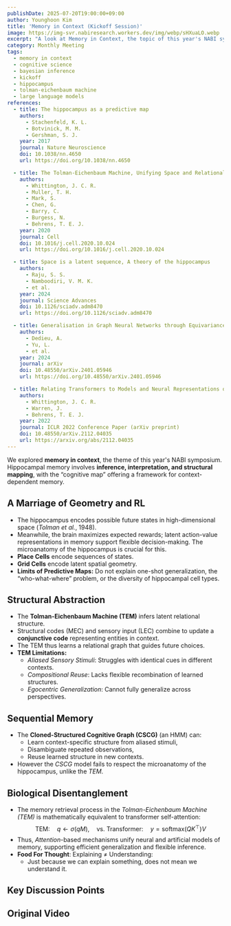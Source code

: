```yaml
---
publishDate: 2025-07-20T19:00:00+09:00
author: Younghoon Kim
title: 'Memory in Context (Kickoff Session)'
image: https://img-svr.nabiresearch.workers.dev/img/webp/sHXuaLO.webp
excerpt: "A look at Memory in Context, the topic of this year's NABI symposium, exploring how hippocampal circuits reveal the principles behind flexible, context-dependent memory."
category: Monthly Meeting
tags:
  - memory in context
  - cognitive science
  - bayesian inference
  - kickoff
  - hippocampus
  - tolman-eichenbaum machine
  - large language models
references:
  - title: The hippocampus as a predictive map
    authors:
      - Stachenfeld, K. L.
      - Botvinick, M. M.
      - Gershman, S. J.
    year: 2017
    journal: Nature Neuroscience
    doi: 10.1038/nn.4650
    url: https://doi.org/10.1038/nn.4650

  - title: The Tolman‑Eichenbaum Machine, Unifying Space and Relational Memory through Generalization in the Hippocampal Formation
    authors:
      - Whittington, J. C. R.
      - Muller, T. H.
      - Mark, S.
      - Chen, G.
      - Barry, C.
      - Burgess, N.
      - Behrens, T. E. J.
    year: 2020
    journal: Cell
    doi: 10.1016/j.cell.2020.10.024
    url: https://doi.org/10.1016/j.cell.2020.10.024

  - title: Space is a latent sequence, A theory of the hippocampus
    authors:
      - Raju, S. S.
      - Namboodiri, V. M. K.
      - et al.
    year: 2024
    journal: Science Advances
    doi: 10.1126/sciadv.adm8470
    url: https://doi.org/10.1126/sciadv.adm8470

  - title: Generalisation in Graph Neural Networks through Equivariance to Subgraph Isomorphism
    authors:
      - Dedieu, A.
      - Yu, L.
      - et al.
    year: 2024
    journal: arXiv
    doi: 10.48550/arXiv.2401.05946
    url: https://doi.org/10.48550/arXiv.2401.05946

  - title: Relating Transformers to Models and Neural Representations of the Hippocampal Formation
    authors:
      - Whittington, J. C. R.
      - Warren, J.
      - Behrens, T. E. J.
    year: 2022
    journal: ICLR 2022 Conference Paper (arXiv preprint)
    doi: 10.48550/arXiv.2112.04035
    url: https://arxiv.org/abs/2112.04035
---
```


We explored **memory in context**, the theme of this year's NABI symposium. Hippocampal memory involves **inference, interpretation, and structural mapping**, with the “cognitive map” offering a framework for context-dependent memory.

## **A Marriage of Geometry and RL**

- The hippocampus encodes possible future states in high-dimensional space (_Tolman et al._, 1948).
- Meanwhile, the brain maximizes expected rewards; latent action-value representations in memory support flexible decision-making. The microanatomy of the hippocampus is crucial for this.
- **Place Cells** encode sequences of states.
- **Grid Cells** encode latent spatial geometry.
- **Limits of Predictive Maps:** Do not explain one-shot generalization, the “who-what-where” problem, or the diversity of hippocampal cell types.

## **Structural Abstraction**

- The **Tolman-Eichenbaum Machine (TEM)** infers latent relational structure.
- Structural codes (MEC) and sensory input (LEC) combine to update a **conjunctive code** representing entities in context.
- The TEM thus learns a relational graph that guides future choices.
- **TEM Limitations:**
  - _Aliased Sensory Stimuli_: Struggles with identical cues in different contexts.
  - _Compositional Reuse_: Lacks flexible recombination of learned structures.
  - _Egocentric Generalization_: Cannot fully generalize across perspectives.

## **Sequential Memory**

- The **Cloned-Structured Cognitive Graph (CSCG)** (an HMM) can:
  - Learn context-specific structure from aliased stimuli,
  - Disambiguate repeated observations,
  - Reuse learned structure in new contexts.
- However the _CSCG_ model fails to respect the microanatomy of the hippocampus, unlike the _TEM_.

## **Biological Disentanglement**

- The memory retrieval process in the _Tolman-Eichenbaum Machine (TEM)_ is mathematically equivalent to transformer self-attention:
  $$
  \text{TEM:} \quad q \leftarrow \sigma(qM), \quad \text{vs. Transformer:} \quad y = \text{softmax}(QK^\top)V
  $$
- Thus, _Attention_-based mechanisms unify neural and artificial models of memory, supporting efficient generalization and flexible inference.
- **Food For Thought**: Explaining $\neq$ Understanding:
  - Just because we can explain something, does not mean we understand it.

## Key Discussion Points

## Original Video
